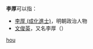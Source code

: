 '''李厚'''可以指：
* [[李厚_(成化進士)|李厚 (成化進士)]]，明朝政治人物
* [[文俊英|文俊英]]，又名李厚（{{lang-ko|이후}}）

{{disambig}}

[[Category:二字李姓人名消歧义|hou]]